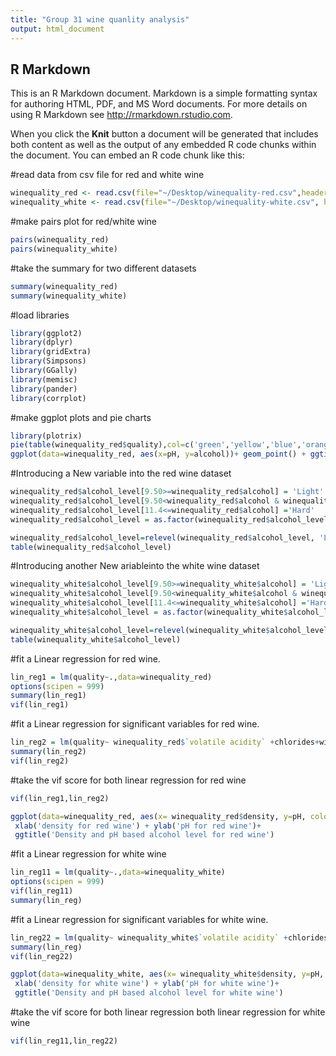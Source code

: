 ```yaml
---
title: "Group 31 wine quanlity analysis"
output: html_document
---
```


## R Markdown

This is an R Markdown document. Markdown is a simple formatting syntax for authoring HTML, PDF, and MS Word documents. For more details on using R Markdown see <http://rmarkdown.rstudio.com>.

When you click the **Knit** button a document will be generated that includes both content as well as the output of any embedded R code chunks within the document. You can embed an R code chunk like this:



#read data from csv file for red and white wine
```r
winequality_red <- read.csv(file="~/Desktop/winequality-red.csv",header=TRUE,sep=",")
winequality_white <- read.csv(file="~/Desktop/winequality-white.csv", header=TRUE,sep=",)
```

#make pairs plot for red/white wine
```r
pairs(winequality_red)
pairs(winequality_white)
```

#take the summary for two different datasets
```r
summary(winequality_red)
summary(winequality_white)
```

#load libraries
```r
library(ggplot2)
library(dplyr)
library(gridExtra)
library(Simpsons)
library(GGally)
library(memisc)
library(pander)
library(corrplot)
```


#make ggplot plots and pie charts
```r
library(plotrix)
pie(table(winequality_red$quality),col=c('green','yellow','blue','orange','cyan','purple'),  main='Red Wine quality')
ggplot(data=winequality_red, aes(x=pH, y=alcohol))+ geom_point() + ggtitle('Alcohol and pH scatterplot')
```

#Introducing a New variable into the red wine dataset
```r
winequality_red$alcohol_level[9.50>=winequality_red$alcohol] = 'Light'
winequality_red$alcohol_level[9.50<winequality_red$alcohol & winequality_red$alcohol < 11.4] ='Medium'
winequality_red$alcohol_level[11.4<=winequality_red$alcohol] ='Hard'
winequality_red$alcohol_level = as.factor(winequality_red$alcohol_level)

winequality_red$alcohol_level=relevel(winequality_red$alcohol_level, 'Light')
table(winequality_red$alcohol_level)
```

#Introducing another New ariableinto the white wine dataset
```r
winequality_white$alcohol_level[9.50>=winequality_white$alcohol] = 'Light'
winequality_white$alcohol_level[9.50<winequality_white$alcohol & winequality_white$alcohol < 11.4] ='Medium'
winequality_white$alcohol_level[11.4<=winequality_white$alcohol] ='Hard'
winequality_white$alcohol_level = as.factor(winequality_white$alcohol_level)

winequality_white$alcohol_level=relevel(winequality_white$alcohol_level, 'Light')
table(winequality_white$alcohol_level)
```

#fit a Linear regression for red wine.
```r
lin_reg1 = lm(quality~.,data=winequality_red)
options(scipen = 999)
summary(lin_reg1)
vif(lin_reg1)

```

#fit a Linear regression for significant variables for red wine.
```r
lin_reg2 = lm(quality~ winequality_red$`volatile acidity` +chlorides+winequality_red$`free sulfur dioxide`+ winequality_red$`total sulfur dioxide` +pH+sulphates+alcohol,data=winequality_red)
summary(lin_reg2)
vif(lin_reg2)

```

#take the vif score for both linear regression for red wine
```r
vif(lin_reg1,lin_reg2)
```

```r
ggplot(data=winequality_red, aes(x= winequality_red$density, y=pH, color=alcohol_level))+ geom_point(position='jitter')+
 xlab('density for red wine') + ylab('pH for red wine')+
 ggtitle('Density and pH based alcohol level for red wine')

```

#fit a Linear regression for white wine
```r
lin_reg11 = lm(quality~.,data=winequality_white)
options(scipen = 999)
vif(lin_reg11)
summary(lin_reg)
```

#fit a Linear regression for significant variables for white wine.

```r
lin_reg22 = lm(quality~ winequality_white$`volatile acidity` +chlorides+winequality_white$`free sulfur dioxide`+ winequality_white$`total sulfur dioxide` +pH+sulphates+alcohol,data=winequality_white)
summary(lin_reg)
vif(lin_reg22)

```

```r
ggplot(data=winequality_white, aes(x= winequality_white$density, y=pH, color=alcohol_level))+ geom_point(position='jitter')+
 xlab('density for white wine') + ylab('pH for white wine')+
 ggtitle('Density and pH based alcohol level for white wine')
```

#take the vif score for both linear regression both linear regression for white wine
```r
vif(lin_reg11,lin_reg22)
```

